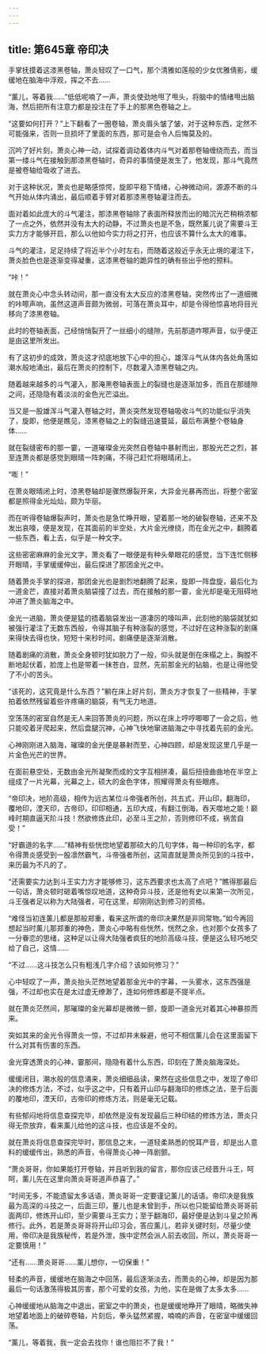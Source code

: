 ```yaml
---
---
---
```

title: 第645章 帝印决
---



手掌抚摸着这漆黑卷轴，萧炎轻叹了一口气，那个清雅如莲般的少女优雅倩影，缓缓地在脑海中浮观，挥之不去……

“薰儿，等着我……”低低呢喃了一声，萧炎使劲地甩了甩头，将脑中的情绪甩出脑海，然后把所有注意力都是投注在了手上的那黑色卷轴之上。

“这要如何打开？”上下翻看了一圈卷轴，萧炎眉头皱了皱，对于这种东西，定然不可能强来，否则一旦损坏了里面的东西，那可是会令人后悔莫及的。

沉吟了好片刻，萧炎心神一动，试探着调动着体内斗气对着那卷轴缠绕而去，而当第一缕斗气在接触到那漆黑卷轴时，奇异的事情便是发生了，他发现，那斗气竟然是被卷轴给吸收了进去。

对于这种状况，萧炎也是略感惊愕，旋即平稳下情绪，心神微动间，源源不断的斗气开始从体内涌出，最后顺着手臂对着那漆黑卷轴灌注而去。

面对着如此庞大的斗气灌注，那漆黑卷轴除了表面所释放而出的暗沉光芒稍稍浓郁了一点之外，依然并没有太大的动静，不过萧炎也是不急，既然薰儿说了需要斗王实力方才能够开启，那么以他如今实力将之打开，也应该不算什么太大的难事。

斗气的灌注，足足持续了将近半个小时左右，而随着这般近乎永无止境的灌注下，萧炎脸色也是逐渐变得凝重，这漆黑卷轴的跪异性的确有些出乎他的预料。

“咔！”

就在萧炎心中念头转动间，那一直没有太大反应的漆黑卷轴，突然传出了一道细微的咔嚓声响，虽然这道声音颇为微弱，可落在萧炎耳中，却是令得他惊喜地将目光移向了漆黑卷轴。

此时的卷轴表面，己经悄悄裂开了一丝细小的缝隙，先前那道咋嚓声音，似乎便正是由这里所发出。

有了这初步的成效，萧炎这才彻底地放下心中的担心，雄浑斗气从体内各处角落如潮水般地涌出，最后在萧炎的控制下，尽数灌入漆黑卷轴之内。

随着越来越多的斗气灌入，那淹黑卷轴表面上的裂缝也是逐渐加多，而且在那缝隙之间，还隐隐有着淡淡的金色光芒溢出。

当又是一股雄浑斗气灌入卷轴之时，萧炎突然发现卷轴吸收斗气的功能似乎消失了，旋即，他便是瞧见，漆黑卷轴之上的裂缝迅速蔓延，最后布满整个卷轴身体……

就在裂缝密布的那一霎，一道璀璨金光突然自卷轴中暴射而出，那股光芒之烈，甚至连萧炎都是感觉到眼晴一阵刺痛，不得己赶忙将眼晴闭上。

“嘭！”

在萧炎眼晴闭上时，漆黑卷轴却是骤然爆裂开来，大异金光暴再而出，将整个密室都是照得金光灿灿，颇为华丽。

而在听得卷轴爆裂声时，萧炎也是急忙睁开眼，望着那一地的破裂卷轴，还来不及发出哀嚎，便是发现，在其面前的半空处，大片金光缭绕，而在金光之中，翻腾着一些东西，看上去，似乎是一种文字。

这些密密麻麻的金光文字，萧炎看了一眼便是有种头晕眼花的感觉，当下连忙侧移开眼晴，手掌缓缓伸出，最后探进了那团金光之中。

随着萧炎手掌的探进，那团金光也是剧烈地翻腾了起来，旋即一阵盘旋，最后化为一道金芒，直接对着萧炎脑袋撞了过去，而在接触的那一霎，金光却是毫无阻碍地冲进了萧炎脑海之中。

金光一进脑，萧炎便是猛的捂着脑袋发出一道凄厉的嚎叫声，此刻他的脑袋就犹如被强行灌注了无数东西般，令得其脑子有种涨裂的感觉，不过好在这种涨裂的剧痛来得快去得也快，短短十来秒时间，剧痛便是逐渐消散。

随着剧痛的消散，萧炎全身顿时犹如脱力了一般，仰头就是倒在床榻之上，胸膛不断地起伏着，脸庞上也是带着一抹苍白，显然，先前那金光的钻脑，也是让得他受了不小的苦头。

“该死的，这究竟是什么东西？”躺在床上好片刻，萧炎方才恢复了一些精神，手掌拍着依然残留着些许疼痛的脑袋，有气无力地道。

空荡荡的密室自然是无人来回答萧炎的问题，所以在床上哼哼唧唧了一会之后，他只能咬着牙爬起来，然后盘腿沉神，心神飞快地窜进脑海之中寻找着先前的金光。

心神刚刚进入脑海，璀璨的金光便是暴射而至，心神四顾，却是发现这里几乎是一片金色光芒的世界。

在面前悬空处，无数由金光所凝聚而成的文字互相拼凑，最后扭扭曲曲地在半空上组成了一片光幕，光幕之上，硕大的金色字体，照耀得萧炎有些眼疼。

“帝印决，地阶高级，相传为远古某位斗帝强者所创，共五式，开山印，翻海印，覆地印，湮天印，古帝印，印印相通，五印大成，有翻江倒海，吞天噬地之能！巅峰时期直逼天阶斗技！然欲修炼此印，必至斗王之阶，否则修印不成，祸苦自受！”

“好霸道的名字……”精神有些恍惚地望着那硕大的几句字体，每一种印的名字，都令得萧炎感受到一股凛然霸气，斗帝强者所创，这简直就是萧炎所见到的斗技中，来历最为不凡的了。

“还需要实力达到斗王实力方才能够修习，这东西要求也太高了点吧？”瞧得那最后一句话，萧炎顿时砸着嘴惊叹地道，这种奇异斗技，还是他有史以来第一次所见，斗王强者足以称为大陆强者，可在这里，却刚刚达到修习的资格。

“难怪当初连薰儿都是那般郑重，看来这所谓的帝印决果然是非同常物。”如今再回想起当时薰儿那郑重的神色，萧炎心中略有些恍然，恍然之余，也对那个女孩多了一分眷恋的思绪，这种足以让得大陆强者疯狂的地阶高级斗技，便是这么轻巧地交给了自己，这情……

“不过……这斗技怎么只有粗浅几字介绍？该如何修习？”

心中轻叹了一声，萧炎抬头茫然地望着那金光中的字幕，一头雾水，这东西强是强，不过却也实在是太过虚无缭渺了，连如何修炼都是不提半点。

就在萧炎茫然间，那璀璨的金光幕却是微微一颤，旋即一道金光对着其心神暴掠而来。

突如其来的金光令得萧炎一惊，不过却并未躲避，他可不相信薰儿会在这里面留下什么对其有伤害的东西。

金光穿透萧炎的心神，霎那间，隐隐有着什么东西，印刻在了萧炎脑海深处。

缓缓闭目，潮水般的信息涌来，萧炎细细品读，果然在这些信息之中，发现了帝印决的修炼方法，不过，似乎这之中，只有着开山印与翻海印的修炼之法，至于后面的覆地印，湮天印，古帝印的修炼方法，则是毫无记载。

有些郁闷地将信息查探完毕，却依然是没有发现最后三种印结的修炼方法，萧炎只得无奈放弃，看来薰儿给他的这斗技，也应该是不全的。

就在萧炎将信息查探完毕时，那信息之末，一道轻柔熟悉的悦耳产音，却是出人意料的缓缓传出，熟悉的声音，令得萧炎心神一阵剧颤。

“萧炎哥哥，你如果能打开卷轴，并且听到我的留言，那你应该己经晋升斗王，呵呵，薰儿先在这里向萧炎哥哥道声恭喜了。”

“时间无多，不能遗留太多话语，萧炎哥哥一定要谨记薰儿的话语。帝印决是我族最为高深的斗技之一，后面三印，董儿也是未曾到手，所以也只能留给萧炎哥哥前面两印，修炼开山印，至少需要斗王实力；至于翻海印，最好便是达到斗皇之阶再修行。此外，若是萧炎哥哥将开山印习会，答应薰儿，若非关键时刻，尽量少使用，帝印决是我族秘传，若是外泄，族中定然会派人前去收回，所以，萧炎哥哥一定要慎用！”

“还有……萧炎哥哥……薰儿想你，一切保重！”

轻柔的声音，缓缓地在脑海之中回荡，最后逐渐淡去，而萧炎的心神，却是因为那最后一句话激荡得极其厉害，那个可爱的女孩，为他，实在是做了太多太多……

心神缓缓地从脑海之中退出，密室之中的萧炎，也是缓缓地睁开了眼晴，略微失神地望着地面上的破碎卷轴，片刻后，拳头猛然紧握，喃喃的声音，在密室中缓缓回荡。

“薰儿，等着我，我一定会去找你！谁也阻拦不了我！”